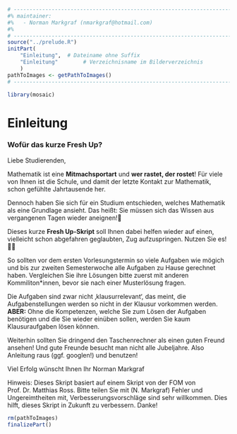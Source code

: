 ```r
# ---------------------------------------------------------------------------
#% maintainer:
#%   - Norman Markgraf (nmarkgraf@hotmail.com)
#%
# ---------------------------------------------------------------------------
source("../prelude.R")
initPart(
    "Einleitung",  # Dateiname ohne Suffix
    "Einleitung"        # Verzeichnisname im Bilderverzeichnis 
    )
pathToImages <- getPathToImages()
# ---------------------------------------------------------------------------

library(mosaic)

```

# Einleitung
 
 
### Wofür das kurze Fresh Up?
Liebe Studierenden,

Mathematik ist eine **Mitmachsportart** und **wer rastet, der rostet**! 
Für viele von Ihnen ist die Schule, und damit der letzte Kontakt zur Mathematik, schon gefühlte Jahrtausende her.


Dennoch haben Sie sich für ein Studium entschieden, welches Mathematik als eine 
Grundlage ansieht.
Das heißt: Sie müssen sich das Wissen aus vergangenen Tagen wieder aneignen!

Dieses kurze **Fresh Up-Skript** soll Ihnen dabei helfen wieder auf einen, 
vielleicht schon abgefahren geglaubten, Zug aufzuspringen. 
Nutzen Sie es! 

So sollten vor dem ersten Vorlesungstermin so viele Aufgaben wie mögich und bis
zur zweiten Semesterwoche alle Aufgaben zu Hause gerechnet haben.
Vergleichen Sie ihre Lösungen bitte zuerst mit anderen Kommiliton*innen, bevor 
sie nach einer Musterlösung fragen.

Die Aufgaben sind zwar nicht ‚klausurrelevant‘, das meint, die 
Aufgabenstellungen werden so nicht in der Klausur vorkommen werden. 
**ABER:** Ohne die Kompetenzen, welche Sie zum Lösen der Aufgaben benötigen 
und die Sie wieder einüben sollen, werden Sie kaum Klausuraufgaben lösen können.

Weiterhin sollten Sie dringend den Taschenrechner als einen guten Freund ansehen! 
Und gute Freunde besucht man nicht alle Jubeljahre. 
Also Anleitung raus (ggf. googlen!) und benutzen!


Viel Erfolg wünscht Ihnen Ihr 
Norman Markgraf

[Hinweis: Dieses Skript basiert auf einem Skript von der FOM von Prof. Dr. Matthias Ross. Bitte teilen Sie mit (N. Markgraf) Fehler und Ungereimtheiten mit, Verbesserungsvorschläge sind sehr willkommen. Dies hilft, dieses Skript in Zukunft  zu verbessern. Danke!]{.tiny}




```r
rm(pathToImages)
finalizePart()
```
